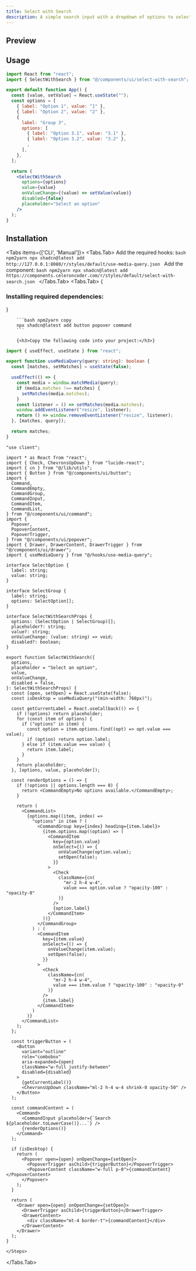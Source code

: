 ```yaml
---
title: Select with Search
description: A simple search input with a dropdown of options to select with search feat.
---
```



## Preview

<Preview>
  <SelectWithSearchDemo />
</Preview>

## Usage

```jsx copy
import React from "react";
import { SelectWithSearch } from "@/components/ui/select-with-search";

export default function App() {
  const [value, setValue] = React.useState("");
  const options = [
    { label: "Option 1", value: "1" },
    { label: "Option 2", value: "2" },
    {
      label: "Group 3",
      options: [
        { label: "Option 3.1", value: "3.1" },
        { label: "Option 3.2", value: "3.2" },
        ,
      ],
    },
  ];

  return (
    <SelectWithSearch
      options={options}
      value={value}
      onValueChange={(value) => setValue(value)}
      disabled={false}
      placeholder="Select an option"
    />
  );
}
```

## Installation

<Tabs items={['CLI', 'Manual']}>
	<Tabs.Tab>
		Add the required hooks:
			```bash npm2yarn
			npx shadcn@latest add http://127.0.0.1:8080/r/styles/default/use-media-query.json
			```
    Add the component:
    	```bash npm2yarn
    	npx shadcn@latest add https://components.celeroncoder.com/r/styles/default/select-with-search.json
    	```
	</Tabs.Tab>
	<Tabs.Tab>
		<Steps>
    	{<h3>Installing required dependencies:</h3>}

    	```bash npm2yarn copy
    	npx shadcn@latest add button popover command
    	```

    	{<h3>Copy the following code into your project:</h3>}

```ts filename="hooks/use-media-query.ts"
import { useEffect, useState } from "react";

export function useMediaQuery(query: string): boolean {
  const [matches, setMatches] = useState(false);

  useEffect(() => {
    const media = window.matchMedia(query);
    if (media.matches !== matches) {
      setMatches(media.matches);
    }
    const listener = () => setMatches(media.matches);
    window.addEventListener("resize", listener);
    return () => window.removeEventListener("resize", listener);
  }, [matches, query]);

  return matches;
}
```

```tsx filename="components/ui/select-with-search.tsx"
"use client";

import * as React from "react";
import { Check, ChevronsUpDown } from "lucide-react";
import { cn } from "@/lib/utils";
import { Button } from "@/components/ui/button";
import {
  Command,
  CommandEmpty,
  CommandGroup,
  CommandInput,
  CommandItem,
  CommandList,
} from "@/components/ui/command";
import {
  Popover,
  PopoverContent,
  PopoverTrigger,
} from "@/components/ui/popover";
import { Drawer, DrawerContent, DrawerTrigger } from "@/components/ui/drawer";
import { useMediaQuery } from "@/hooks/use-media-query";

interface SelectOption {
  label: string;
  value: string;
}

interface SelectGroup {
  label: string;
  options: SelectOption[];
}

interface SelectWithSearchProps {
  options: (SelectOption | SelectGroup)[];
  placeholder?: string;
  value?: string;
  onValueChange: (value: string) => void;
  disabled?: boolean;
}

export function SelectWithSearch({
  options,
  placeholder = "Select an option",
  value,
  onValueChange,
  disabled = false,
}: SelectWithSearchProps) {
  const [open, setOpen] = React.useState(false);
  const isDesktop = useMediaQuery("(min-width: 768px)");

  const getCurrentLabel = React.useCallback(() => {
    if (!options) return placeholder;
    for (const item of options) {
      if ("options" in item) {
        const option = item.options.find((opt) => opt.value === value);
        if (option) return option.label;
      } else if (item.value === value) {
        return item.label;
      }
    }
    return placeholder;
  }, [options, value, placeholder]);

  const renderOptions = () => {
    if (!options || options.length === 0) {
      return <CommandEmpty>No options available.</CommandEmpty>;
    }

    return (
      <CommandList>
        {options.map((item, index) =>
          "options" in item ? (
            <CommandGroup key={index} heading={item.label}>
              {item.options.map((option) => (
                <CommandItem
                  key={option.value}
                  onSelect={() => {
                    onValueChange(option.value);
                    setOpen(false);
                  }}
                >
                  <Check
                    className={cn(
                      "mr-2 h-4 w-4",
                      value === option.value ? "opacity-100" : "opacity-0"
                    )}
                  />
                  {option.label}
                </CommandItem>
              ))}
            </CommandGroup>
          ) : (
            <CommandItem
              key={item.value}
              onSelect={() => {
                onValueChange(item.value);
                setOpen(false);
              }}
            >
              <Check
                className={cn(
                  "mr-2 h-4 w-4",
                  value === item.value ? "opacity-100" : "opacity-0"
                )}
              />
              {item.label}
            </CommandItem>
          )
        )}
      </CommandList>
    );
  };

  const triggerButton = (
    <Button
      variant="outline"
      role="combobox"
      aria-expanded={open}
      className="w-full justify-between"
      disabled={disabled}
    >
      {getCurrentLabel()}
      <ChevronsUpDown className="ml-2 h-4 w-4 shrink-0 opacity-50" />
    </Button>
  );

  const commandContent = (
    <Command>
      <CommandInput placeholder={`Search ${placeholder.toLowerCase()}...`} />
      {renderOptions()}
    </Command>
  );

  if (isDesktop) {
    return (
      <Popover open={open} onOpenChange={setOpen}>
        <PopoverTrigger asChild>{triggerButton}</PopoverTrigger>
        <PopoverContent className="w-full p-0">{commandContent}</PopoverContent>
      </Popover>
    );
  }

  return (
    <Drawer open={open} onOpenChange={setOpen}>
      <DrawerTrigger asChild>{triggerButton}</DrawerTrigger>
      <DrawerContent>
        <div className="mt-4 border-t">{commandContent}</div>
      </DrawerContent>
    </Drawer>
  );
}
```

    </Steps>

</Tabs.Tab>
</Tabs>
